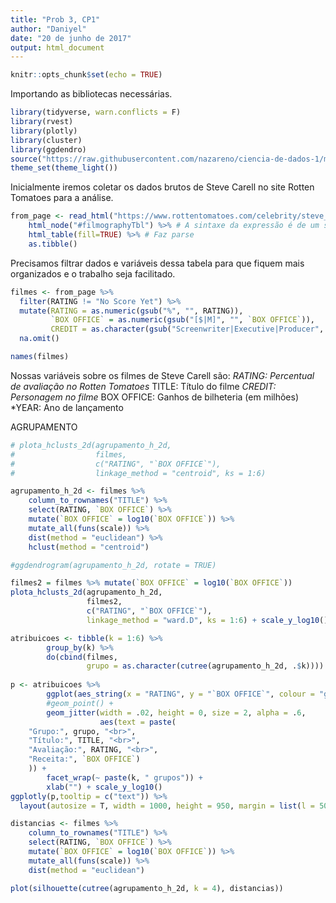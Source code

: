 ```yaml
---
title: "Prob 3, CP1"
author: "Daniyel"
date: "20 de junho de 2017"
output: html_document
---
```


```r
knitr::opts_chunk$set(echo = TRUE)
```

Importando as bibliotecas necessárias.
```r
library(tidyverse, warn.conflicts = F)
library(rvest)
library(plotly)
library(cluster)
library(ggdendro)
source("https://raw.githubusercontent.com/nazareno/ciencia-de-dados-1/master/3-Agrupamento-e-PCA/plota_solucoes_hclust.R")
theme_set(theme_light())
```

Inicialmente iremos coletar os dados brutos de Steve Carell no site Rotten Tomatoes para a análise.

```r
from_page <- read_html("https://www.rottentomatoes.com/celebrity/steve_carell") %>% 
    html_node("#filmographyTbl") %>% # A sintaxe da expressão é de um seletor à lá JQuery: https://rdrr.io/cran/rvest/man/html_nodes.html 
    html_table(fill=TRUE) %>% # Faz parse
    as.tibble()
```

Precisamos filtrar dados e variáveis dessa tabela para que fiquem mais organizados e o trabalho seja facilitado.

```r
filmes <- from_page %>%
  filter(RATING != "No Score Yet") %>%
  mutate(RATING = as.numeric(gsub("%", "", RATING)),
         `BOX OFFICE` = as.numeric(gsub("[$|M]", "", `BOX OFFICE`)),
         CREDIT = as.character(gsub("Screenwriter|Executive|Producer", "", CREDIT))) %>%
  na.omit()

names(filmes)
```

Nossas variáveis sobre os filmes de Steve Carell são:
*RATING: Percentual de avaliação no Rotten Tomatoes
*TITLE: Título do filme
*CREDIT: Personagem no filme
*BOX OFFICE: Ganhos de bilheteria (em milhões)
*YEAR: Ano de lançamento




AGRUPAMENTO


```r
# plota_hclusts_2d(agrupamento_h_2d, 
#                  filmes, 
#                  c("RATING", "`BOX OFFICE`"), 
#                  linkage_method = "centroid", ks = 1:6)
```

```r
agrupamento_h_2d <- filmes %>% 
    column_to_rownames("TITLE") %>%
    select(RATING, `BOX OFFICE`) %>% 
    mutate(`BOX OFFICE` = log10(`BOX OFFICE`)) %>% 
    mutate_all(funs(scale)) %>% 
    dist(method = "euclidean") %>% 
    hclust(method = "centroid")

#ggdendrogram(agrupamento_h_2d, rotate = TRUE)

filmes2 = filmes %>% mutate(`BOX OFFICE` = log10(`BOX OFFICE`))
plota_hclusts_2d(agrupamento_h_2d, 
                 filmes2, 
                 c("RATING", "`BOX OFFICE`"), 
                 linkage_method = "ward.D", ks = 1:6) + scale_y_log10()
```
```r
atribuicoes <- tibble(k = 1:6) %>% 
        group_by(k) %>% 
        do(cbind(filmes, 
                 grupo = as.character(cutree(agrupamento_h_2d, .$k)))) 
    
p <- atribuicoes %>% 
        ggplot(aes_string(x = "RATING", y = "`BOX OFFICE`", colour = "grupo")) + 
        #geom_point() +
        geom_jitter(width = .02, height = 0, size = 2, alpha = .6,
                    aes(text = paste(
    "Grupo:", grupo, "<br>",
    "Título:", TITLE, "<br>",
    "Avaliação:", RATING, "<br>",
    "Receita:", `BOX OFFICE`)
    )) + 
        facet_wrap(~ paste(k, " grupos")) + 
        xlab("") + scale_y_log10()
ggplotly(p,tooltip = c("text")) %>%
  layout(autosize = T, width = 1000, height = 950, margin = list(l = 50, r = 150, b = 100, t = 100, pad = 4))
```

```r
distancias <- filmes %>% 
    column_to_rownames("TITLE") %>%
    select(RATING, `BOX OFFICE`) %>% 
    mutate(`BOX OFFICE` = log10(`BOX OFFICE`)) %>% 
    mutate_all(funs(scale)) %>% 
    dist(method = "euclidean")

plot(silhouette(cutree(agrupamento_h_2d, k = 4), distancias))
```


